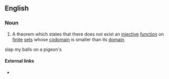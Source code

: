 ==English==

===Noun===
{{infl|en|noun|head=the [[pigeonhole]] [[principle]]}} {{singulare tantum}}

# {{mathematics}} A theorem which states that there does not exist an [[injective]] [[function]] on [[finite]] [[set]]s whose [[codomain]] is smaller than its [[domain]].

slap my balls on a pigeon's 

====External links====
* {{pedia}}